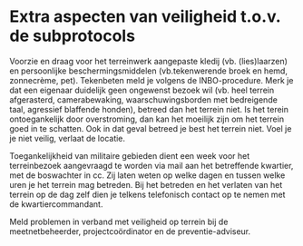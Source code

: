 # Extra aspecten van veiligheid t.o.v. de subprotocols

```{=html}
<!--
Geen herhaling van wat al in subprotocols staat
-->
```

Voorzie en draag voor het terreinwerk aangepaste kledij (vb. (lies)laarzen) en persoonlijke beschermingsmiddelen (vb.tekenwerende broek en hemd, zonnecrème, pet).
Tekenbeten meld je volgens de INBO-procedure.
Merk je dat een eigenaar duidelijk geen ongewenst bezoek wil (vb. heel terrein afgerasterd, camerabewaking, waarschuwingsborden met bedreigende taal, agressief blaffende honden), betreed dan het terrein niet.
Is het terein ontoegankelijk door overstroming, dan kan het moeilijk zijn om het terrein goed in te schatten.
Ook in dat geval betreed je best het terrein niet.
Voel je je niet veilig, verlaat de locatie.

Toegankelijkheid van militaire gebieden dient een week voor het terreinbezoek aangevraagd te worden via mail aan het betreffende kwartier, met de boswachter in cc.
Zij laten weten op welke dagen en tussen welke uren je het terrein mag betreden.
Bij het betreden en het verlaten van het terrein op de dag zelf dien je telkens telefonisch contact op te nemen met de kwartiercommandant.

Meld problemen in verband met veiligheid op terrein bij de meetnetbeheerder, projectcoördinator en de preventie-adviseur.
